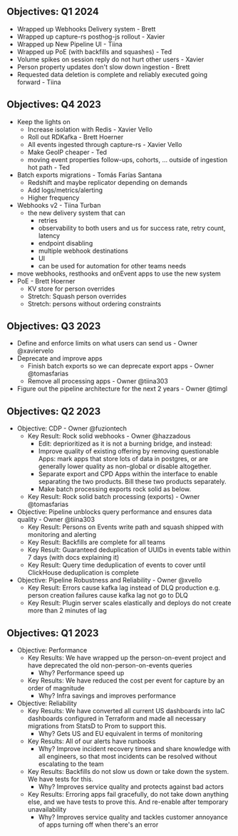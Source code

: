 ## Objectives: Q1 2024

- Wrapped up Webhooks Delivery system - Brett
- Wrapped up capture-rs posthog-js rollout - Xavier 
- Wrapped up New Pipeline UI - Tiina
- Wrapped up PoE (with backfills and squashes) - Ted 
- Volume spikes on session reply do not hurt other users - Xavier
- Person property updates don't slow down ingestion - Brett
- Requested data deletion is complete and reliably executed going forward - Tiina

## Objectives: Q4 2023

- Keep the lights on
  - Increase isolation with Redis - Xavier Vello
  - Roll out RDKafka - Brett Hoerner
  - All events ingested through capture-rs - Xavier Vello
  - Make GeoIP cheaper - Ted
  - moving event properties follow-ups, cohorts, ... outside of ingestion hot path - Ted
- Batch exports migrations - Tomás Farías Santana
  - Redshift and maybe replicator depending on demands
  - Add logs/metrics/alerting
  - Higher frequency
- Webhooks v2 - Tiina Turban
  - the new delivery system that can 
  	- retries
 	- observability to both users and us for success rate, retry count, latency
 	- endpoint disabling
 	- multiple webhook destinations
 	- UI
 	- can be used for automation for other teams needs
 - move webhooks, resthooks and onEvent apps to use the new system
- PoE - Brett Hoerner
  - KV store for person overrides
  - Stretch: Squash person overrides 
  - Stretch: persons without ordering constraints

## Objectives: Q3 2023

- Define and enforce limits on what users can send us - Owner @xaviervelo
- Deprecate and improve apps
  - Finish batch exports so we can deprecate export apps - Owner @tomasfarias
  - Remove all processing apps - Owner @tiina303
- Figure out the pipeline architecture for the next 2 years - Owner @timgl

## Objectives: Q2 2023

- Objective: CDP - Owner @fuziontech
    - Key Result: Rock solid webhooks - Owner @hazzadous
        - Edit: deprioritized as it is not a burning bridge, and instead:
        - Improve quality of existing offering by removing questionable Apps: mark apps that store lots of data in postgres, or are generally lower quality as non-global or disable altogether.
        - Separate export and CPD Apps within the interface to enable separating the two products. Bill these two products separately.
        - Make batch processing exports rock solid as below.
    - Key Result: Rock solid batch processing (exports) - Owner @tomasfarias
- Objective: Pipeline unblocks query performance and ensures data quality - Owner @tiina303
    - Key Result: Persons on Events write path and squash shipped with monitoring and alerting
    - Key Result: Backfills are complete for all teams
    - Key Result: Guaranteed deduplication of UUIDs in events table within 7 days (with docs explaining it)
    - Key Result: Query time deduplication of events to cover until ClickHouse deduplication is complete
- Objective: Pipeline Robustness and Reliability - Owner @xvello
    - Key Result: Errors cause kafka lag instead of DLQ production e.g. person creation failures cause kafka lag not go to DLQ
    - Key Result: Plugin server scales elastically and deploys do not create more than 2 minutes of lag


## Objectives: Q1 2023

- Objective: Performance
    - Key Results: We have wrapped up the person-on-event project and have deprecated the old non-person-on-events queries
        - Why? Performance speed up
    - Key Results: We have reduced the cost per event for capture by an order of magnitude
        - Why? Infra savings and improves performance
- Objective: Reliability
    - Key Results: We have converted all current US dashboards into IaC dashboards configured in Terraform and made all necessary migrations from StatsD to Prom to support this.
        - Why? Gets US and EU equivalent in terms of monitoring
    - Key Results: All of our alerts have runbooks
        - Why? Improve incident recovery times and share knowledge with all engineers, so that most incidents can be resolved without escalating to the team
    - Key Results: Backfills do not slow us down or take down the system. We have tests for this.
        - Why? Improves service quality and protects against bad actors
    - Key Results: Erroring apps fail gracefully, do not take down anything else, and we have tests to prove this. And re-enable after temporary unavailability
        - Why? Improves service quality and tackles customer annoyance of apps turning off when there's an error
